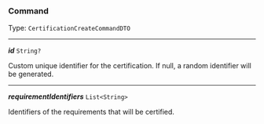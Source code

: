 


### Command

Type: `CertificationCreateCommandDTO`

---

***id*** `String?`

Custom unique identifier for the certification. If null, a random identifier will be generated.



---

***requirementIdentifiers*** `List<String>`

Identifiers of the requirements that will be certified.


